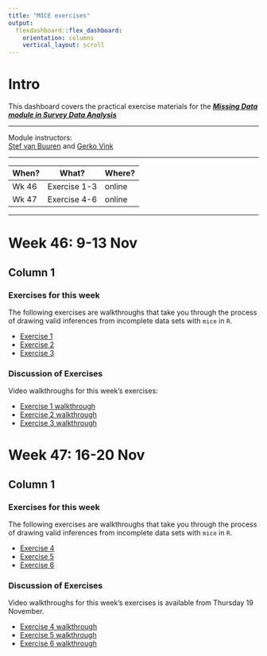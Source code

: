 ```yaml
---
title: "MICE exercises"
output: 
  flexdashboard::flex_dashboard:
    orientation: columns
    vertical_layout: scroll
---
```


# Intro {.sidebar}

This dashboard covers the practical exercise materials for the [***Missing Data module in Survey Data Analysis***](https://osiris.uu.nl/osiris_student_uuprd/OnderwijsCatalogusSelect.do?selectie=cursus&cursus=201300001&collegejaar=2020&taal=en)

---

Module instructors: <br>
[Stef van Buuren](https://www.stefvanbuuren.name) and [Gerko Vink](https://www.gerkovink.com) <br>

---

| When? | What?        | Where? |
|-------|--------------|--------|
| Wk 46 | Exercise 1-3 | online |
| Wk 47 | Exercise 4-6 | online |

---

# Week 46: 9-13 Nov

## Column 1

### Exercises for this week

The following exercises are walkthroughs that take you through the process of drawing valid inferences from incomplete data sets with `mice` in `R`. 

- [Exercise 1](Exercises/Exercise 1/1.-Ad_hoc_methods.html)
- [Exercise 2](Exercises/Exercise 2/2.-Convergence_and_pooling.html)
- [Exercise 3](Exercises/Exercise 3/3.-Missingness_inspection.html)

### Discussion of Exercises

Video walkthroughs for this week's exercises:

- [Exercise 1 walkthrough](https://www.dropbox.com/s/cb2yptcr6dfv0u8/Exercise%201.mp4?dl=0)
- [Exercise 2 walkthrough](https://www.dropbox.com/s/2118fbiirf91mq0/Exercise%202.mp4?dl=0)
- [Exercise 3 walkthrough](https://www.dropbox.com/s/77ckcmwjy82wl9w/Exercise%203.mp4?dl=0)

# Week 47: 16-20 Nov

## Column 1

### Exercises for this week

The following exercises are walkthroughs that take you through the process of drawing valid inferences from incomplete data sets with `mice` in `R`. 

- [Exercise 4](Exercises/Exercise 4/4.-Passive-imputation_post_processing.html)
- [Exercise 5](Exercises/Exercise 5/5.-Combining_inferences.html)
- [Exercise 6](Exercises/Exercise 6/Multi_level_data.html)

### Discussion of Exercises

Video walkthroughs for this week's exercises is available from Thursday 19 November.

- [Exercise 4 walkthrough](https://www.dropbox.com/s/9u9ncf1qgxj3g9u/Exercise%204.mp4?dl=0)
- [Exercise 5 walkthrough](https://www.dropbox.com/s/9ykzcci5kf5lguw/Exercise%205.mp4?dl=0)
- [Exercise 6 walkthrough]()

